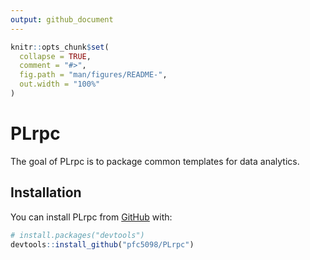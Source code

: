 ```yaml
---
output: github_document
---
```


<!-- README.md is generated from README.Rmd. Please edit that file -->

```r
knitr::opts_chunk$set(
  collapse = TRUE,
  comment = "#>",
  fig.path = "man/figures/README-",
  out.width = "100%"
)
```

# PLrpc

<!-- badges: start -->
<!-- badges: end -->

The goal of PLrpc is to package common templates for data analytics. 

## Installation

You can install PLrpc from [GitHub](https://github.com/) with:

``` r
# install.packages("devtools")
devtools::install_github("pfc5098/PLrpc")
```
